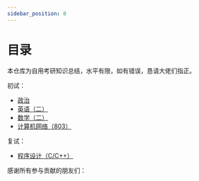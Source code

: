 ```yaml
---
sidebar_position: 0
---
```


# 目录

本仓库为自用考研知识总结，水平有限，如有错误，恳请大佬们指正。

初试：

+ [政治](/politics)
+ [英语（二）](/english)
+ [数学（二）](/math)
+ [计算机网络（803）](/network)

复试：

+ [程序设计（C/C++）](/programming)

感谢所有参与贡献的朋友们：

<Contributors />